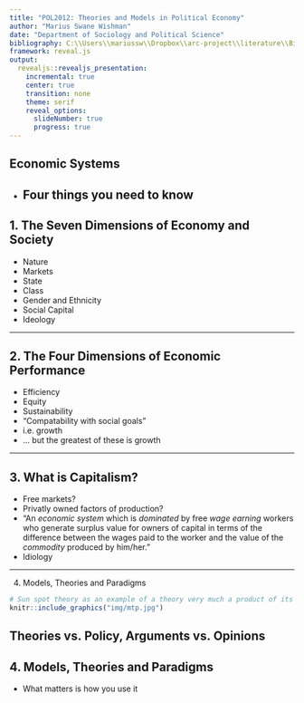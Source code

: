 ---
title: "POL2012: Theories and Models in Political Economy"
author: "Marius Swane Wishman"
date: "Department of Sociology and Political Science"
bibliography: C:\\Users\\mariussw\\Dropbox\\arc-project\\literature\\Bibliography.bib 
framework: reveal.js
output:
  revealjs::revealjs_presentation:
    incremental: true
    center: true
    transition: none
    theme: serif
    reveal_options:
      slideNumber: true
      progress: true
---

## Economic Systems 
 - Four things you need to know
----

##  1. The Seven Dimensions of Economy and Society
  - Nature
  - Markets
  - State
  - Class
  - Gender and Ethnicity
  - Social Capital
  - Ideology

----

## 2. The Four Dimensions of Economic Performance

 - Efficiency
 - Equity 
 - Sustainability
 - "Compatability with social goals"
  - i.e. growth
 -  ... but the greatest of these is growth 
 
----

## 3. What is Capitalism?
- Free markets?
- Privatly owned factors of production?
- "An *economic system* which is *dominated* by free *wage earning* workers who generate surplus value for owners of capital in terms of the difference between the wages paid to the worker and the value of the *commodity* produced by him/her."
- Idiology

----

4. Models, Theories and Paradigms
```{r, echo=FALSE}
# Sun spot theory as an example of a theory very much a product of its paradigm (classical/neoclassical)
knitr::include_graphics("img/mtp.jpg")
```

## Theories vs. Policy, Arguments vs. Opinions

## 4. Models, Theories and Paradigms
- What matters is how you use it
